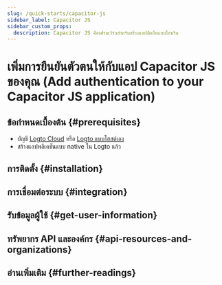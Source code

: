 ```yaml
---
slug: /quick-starts/capacitor-js
sidebar_label: Capacitor JS
sidebar_custom_props:
  description: Capacitor JS คือเฟรมเวิร์กสำหรับสร้างแอปมือถือแบบไฮบริด
---
```




# เพิ่มการยืนยันตัวตนให้กับแอป Capacitor JS ของคุณ (Add authentication to your Capacitor JS application)

<GuideTip />

## ข้อกำหนดเบื้องต้น \{#prerequisites}

- บัญชี [Logto Cloud](https://cloud.logto.io) หรือ [Logto แบบโฮสต์เอง](/introduction/set-up-logto-oss)
- สร้างแอปพลิเคชันแบบ native ใน Logto แล้ว

## การติดตั้ง \{#installation}

<Installation />

## การเชื่อมต่อระบบ \{#integration}

<Integration />

## รับข้อมูลผู้ใช้ \{#get-user-information}

<GetUserInformation />

## ทรัพยากร API และองค์กร \{#api-resources-and-organizations}

<ApiResources />

## อ่านเพิ่มเติม \{#further-readings}

<FurtherReadings />

